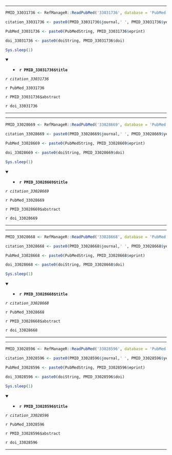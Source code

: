 

---

```r

PMID_33031736 <- RefManageR::ReadPubMed('33031736', database = 'PubMed')

citation_33031736 <- paste0(PMID_33031736$journal,' ', PMID_33031736$year, ' ', PMID_33031736$month,';', PMID_33031736$volume,'(', PMID_33031736$number,'):', PMID_33031736$pages)

PubMed_33031736 <- paste0(PubMedString, PMID_33031736$eprint)

doi_33031736 <- paste0(doiString, PMID_33031736$doi)

Sys.sleep(1)

```

<details open> <summary>
- **`r PMID_33031736$title`**
</summary> 

*`r citation_33031736`*

`r PubMed_33031736`

`r PMID_33031736$abstract`

`r doi_33031736`

</details>

---




---

```r

PMID_33028669 <- RefManageR::ReadPubMed('33028669', database = 'PubMed')

citation_33028669 <- paste0(PMID_33028669$journal,' ', PMID_33028669$year, ' ', PMID_33028669$month,';', PMID_33028669$volume,'(', PMID_33028669$number,'):', PMID_33028669$pages)

PubMed_33028669 <- paste0(PubMedString, PMID_33028669$eprint)

doi_33028669 <- paste0(doiString, PMID_33028669$doi)

Sys.sleep(1)

```

<details open> <summary>
- **`r PMID_33028669$title`**
</summary> 

*`r citation_33028669`*

`r PubMed_33028669`

`r PMID_33028669$abstract`

`r doi_33028669`

</details>

---




---

```r

PMID_33028668 <- RefManageR::ReadPubMed('33028668', database = 'PubMed')

citation_33028668 <- paste0(PMID_33028668$journal,' ', PMID_33028668$year, ' ', PMID_33028668$month,';', PMID_33028668$volume,'(', PMID_33028668$number,'):', PMID_33028668$pages)

PubMed_33028668 <- paste0(PubMedString, PMID_33028668$eprint)

doi_33028668 <- paste0(doiString, PMID_33028668$doi)

Sys.sleep(1)

```

<details open> <summary>
- **`r PMID_33028668$title`**
</summary> 

*`r citation_33028668`*

`r PubMed_33028668`

`r PMID_33028668$abstract`

`r doi_33028668`

</details>

---




---

```r

PMID_33028596 <- RefManageR::ReadPubMed('33028596', database = 'PubMed')

citation_33028596 <- paste0(PMID_33028596$journal,' ', PMID_33028596$year, ' ', PMID_33028596$month,';', PMID_33028596$volume,'(', PMID_33028596$number,'):', PMID_33028596$pages)

PubMed_33028596 <- paste0(PubMedString, PMID_33028596$eprint)

doi_33028596 <- paste0(doiString, PMID_33028596$doi)

Sys.sleep(1)

```

<details open> <summary>
- **`r PMID_33028596$title`**
</summary> 

*`r citation_33028596`*

`r PubMed_33028596`

`r PMID_33028596$abstract`

`r doi_33028596`

</details>

---


